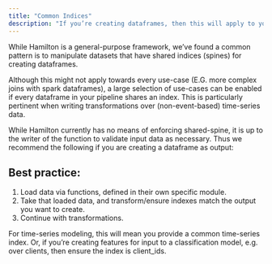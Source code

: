 ```yaml
---
title: "Common Indices"
description: "If you’re creating dataframes, then this will apply to you!"
---
```


While Hamilton is a general-purpose framework, we’ve found a common pattern is
to manipulate datasets that have shared indices (spines) for creating
dataframes.

Although this might not apply towards every use-case (E.G. more complex joins
with spark dataframes), a large selection of use-cases can be enabled if every
dataframe in your pipeline shares an index. This is particularly pertinent when
writing transformations over (non-event-based) time-series data.

While Hamilton currently has no means of enforcing shared-spine, it is up to the
writer of the function to validate input data as necessary. Thus we recommend
the following if you are creating a dataframe as output:

## Best practice:

1. Load data via functions, defined in their own specific module.
2. Take that loaded data, and transform/ensure indexes match the output you want
   to create.
3. Continue with transformations.

For time-series modeling, this will mean you provide a common time-series index.
Or, if you’re creating features for input to a classification model, e.g. over
clients, then ensure the index is client_ids.
